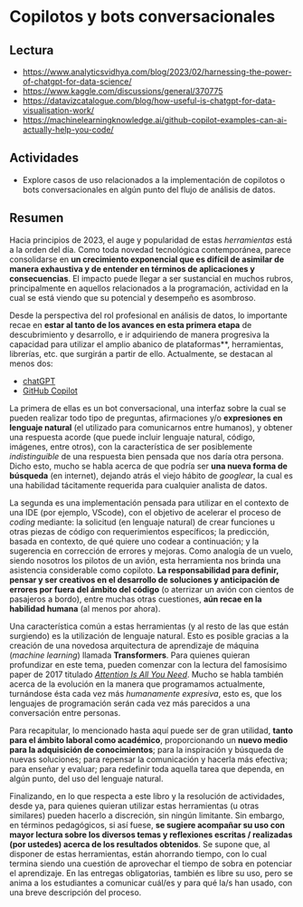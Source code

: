 # Copilotos y bots conversacionales

## Lectura

- <https://www.analyticsvidhya.com/blog/2023/02/harnessing-the-power-of-chatgpt-for-data-science/>
- <https://www.kaggle.com/discussions/general/370775>
- <https://datavizcatalogue.com/blog/how-useful-is-chatgpt-for-data-visualisation-work/>
- <https://machinelearningknowledge.ai/github-copilot-examples-can-ai-actually-help-you-code/>

## Actividades

- Explore casos de uso relacionados a la implementación de copilotos o bots conversacionales en algún punto del flujo de análisis de datos.

## Resumen

Hacia principios de 2023, el auge y popularidad de estas _herramientas_ está a la orden del día. Como toda novedad tecnológica contemporánea, parece consolidarse en **un crecimiento exponencial que es difícil de asimilar de manera exhaustiva y de entender en términos de aplicaciones y consecuencias**. El impacto puede llegar a ser sustancial en muchos rubros, principalmente en aquellos relacionados a la programación, actividad en la cual se está viendo que su potencial y desempeño es asombroso.

Desde la perspectiva del rol profesional en análisis de datos, lo importante recae en **estar al tanto de los avances en esta primera etapa** de descubrimiento y desarrollo, e ir adquiriendo de manera progresiva la capacidad para utilizar el amplio abanico de plataformas**, herramientas, librerías, etc. que surgirán a partir de ello. Actualmente, se destacan al menos dos: 

- [chatGPT](https://chat.openai.com/)
- [GitHub Copilot](https://github.com/features/copilot)

La primera de ellas es un bot conversacional, una interfaz sobre la cual se pueden realizar todo tipo de preguntas, afirmaciones y/o **expresiones en lenguaje natural** (el utilizado para comunicarnos entre humanos), y obtener una respuesta acorde (que puede incluir lenguaje natural, código, imágenes, entre otros), con la característica de ser posiblemente _indistinguible_ de una respuesta bien pensada que nos daría otra persona. Dicho esto, mucho se habla acerca de que podría ser **una nueva forma de búsqueda** (en internet), dejando atrás el viejo hábito de _googlear_, la cual es una habilidad tácitamente requerida para cualquier analista de datos. 

La segunda es una implementación pensada para utilizar en el contexto de una IDE (por ejemplo, VScode), con el objetivo de acelerar el proceso de _coding_ mediante: la solicitud (en lenguaje natural) de crear funciones u otras piezas de código con requerimientos específicos; la predicción, basada en contexto, de qué quiere uno codear a continuación; y la sugerencia en corrección de errores y mejoras. Como analogía de un vuelo, siendo nosotros los pilotos de un avión, esta herramienta nos brinda una asistencia considerable como copiloto. **La responsabilidad para definir, pensar y ser creativos en el desarrollo de soluciones y anticipación de errores por fuera del ámbito del código** (o aterrizar un avión con cientos de pasajeros a bordo), entre muchas otras cuestiones, **aún recae en la habilidad humana** (al menos por ahora).

Una característica común a estas herramientas (y al resto de las que están surgiendo) es la utilización de lenguaje natural. Esto es posible gracias a la creación de una novedosa arquitectura de aprendizaje de máquina (_machine learning_) llamada **Transformers**. Para quienes quieran profundizar en este tema, pueden comenzar con la lectura del famosísimo paper de 2017 titulado [_Attention Is All You Need_](https://arxiv.org/pdf/1706.03762.pdf). Mucho se habla también acerca de la evolución en la manera que programamos actualmente, turnándose ésta cada vez más _humanamente expresiva_, esto es, que los lenguajes de programación serán cada vez más parecidos a una conversación entre personas.

Para recapitular, lo mencionado hasta aquí puede ser de gran utilidad, **tanto para el ámbito laboral como académico**, proporcionando un **nuevo medio para la adquisición de conocimientos**; para la inspiración y búsqueda de nuevas soluciones; para repensar la comunicación y hacerla más efectiva; para enseñar y evaluar; para redefinir toda aquella tarea que dependa, en algún punto, del uso del lenguaje natural.

Finalizando, en lo que respecta a este libro y la resolución de actividades, desde ya, para quienes quieran utilizar estas herramientas (u otras similares) pueden hacerlo a discreción, sin ningún limitante. Sin embargo, en términos pedagógicos, si así fuese, **se sugiere acompañar su uso con mayor lectura sobre los diversos temas y reflexiones escritas / realizadas (por ustedes) acerca de los resultados obtenidos**. Se supone que, al disponer de estas herramientas, están ahorrando tiempo, con lo cual termina siendo una cuestión de aprovechar el tiempo de sobra en potenciar el aprendizaje. En las entregas obligatorias, también es libre su uso, pero se anima a los estudiantes a comunicar cuál/es y para qué la/s han usado, con una breve descripción del proceso.
